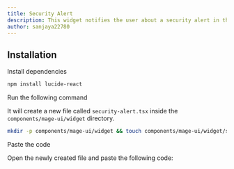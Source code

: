 ```yaml
---
title: Security Alert
description: This widget notifies the user about a security alert in the system.
author: sanjaya22780
---
```


<ComponentPreview name="widget-security-alert--docs" />

## Installation

<Steps>
<Step>Install dependencies</Step>

```bash
npm install lucide-react
```

<Step>Run the following command</Step>

It will create a new file called `security-alert.tsx` inside the `components/mage-ui/widget` directory.

```bash
mkdir -p components/mage-ui/widget && touch components/mage-ui/widget/security-alert.tsx
```

<Step>Paste the code</Step>

Open the newly created file and paste the following code:

```jsx file=<rootDir>/mage-ui/widget/security-alert.tsx

```

</Steps>

